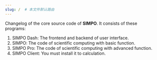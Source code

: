 ```yaml
---
slug: /  # 本文件默认路由
---
```




Changelog of the core source code of **SIMPO**. It consists of these programs:
1. SIMPO Dash: The frontend and backend of user interface.
1. SIMPO: The code of scientific computing with basic function.
1. SIMPO Pro: The code of scientific computing with advanced function.
1. SIMPO Client: You must install it to calculation.





